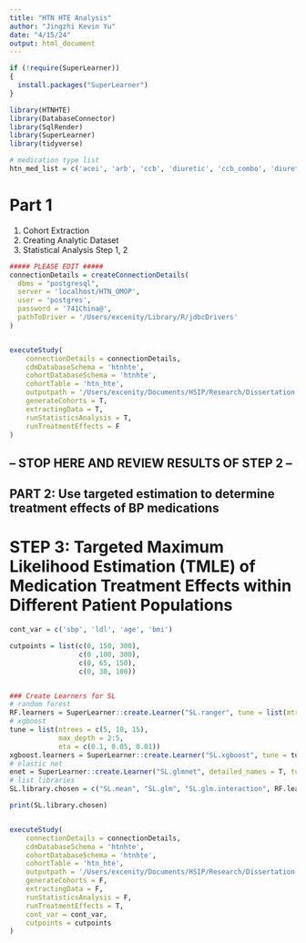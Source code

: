 ```yaml
---
title: "HTN HTE Analysis"
author: "Jingzhi Kevin Yu"
date: "4/15/24"
output: html_document
---
```


```r
if (!require(SuperLearner))
{
  install.packages("SuperLearner")
}

library(HTNHTE)
library(DatabaseConnector)
library(SqlRender)
library(SuperLearner)
library(tidyverse)

# medication type list
htn_med_list = c('acei', 'arb', 'ccb', 'diuretic', 'ccb_combo', 'diuretic_combo')
```

# Part 1
1. Cohort Extraction
2. Creating Analytic Dataset
3. Statistical Analysis Step 1, 2 

```r
##### PLEASE EDIT ##### 
connectionDetails = createConnectionDetails(
  dbms = "postgresql",
  server = 'localhost/HTN_OMOP',
  user = 'postgres',
  password = '741China@',
  pathToDriver = '/Users/excenity/Library/R/jdbcDrivers'
)


executeStudy(
    connectionDetails = connectionDetails,
    cdmDatabaseSchema = 'htnhte',
    cohortDatabaseSchema = 'htnhte',
    cohortTable = 'htn_hte',
    outputpath = '/Users/excenity/Documents/HSIP/Research/Dissertation Project/Results/results_022825',
    generateCohorts = T,
    extractingData = T,
    runStatisticsAnalysis = T,
    runTreatmentEffects = F
)
```


## -- STOP HERE AND REVIEW RESULTS OF STEP 2 -- ## 

## PART 2: Use targeted estimation to determine treatment effects of BP medications

# STEP 3: Targeted Maximum Likelihood Estimation (TMLE) of Medication Treatment Effects within Different Patient Populations
```r
cont_var = c('sbp', 'ldl', 'age', 'bmi')

cutpoints = list(c(0, 150, 300),
                 c(0 ,100, 300),
                 c(0, 65, 150),
                 c(0, 30, 100))


### Create Learners for SL
# random forest
RF.learners = SuperLearner::create.Learner("SL.ranger", tune = list(mtry = 3, num.trees = 500), detailed_names = T)
# xgboost
tune = list(ntrees = c(5, 10, 15),
            max_depth = 2:5,
            eta = c(0.1, 0.05, 0.01))
xgboost.learners = SuperLearner::create.Learner("SL.xgboost", tune = tune, detailed_names = T, name_prefix = "xgb")
# elastic net
enet = SuperLearner::create.Learner("SL.glmnet", detailed_names = T, tune = list(alpha = seq(0, 1, length.out = 5)))
# list libraries
SL.library.chosen = c("SL.mean", "SL.glm", "SL.glm.interaction", RF.learners$names, xgboost.learners$names, enet$names)

print(SL.library.chosen)


executeStudy(
    connectionDetails = connectionDetails,
    cdmDatabaseSchema = 'htnhte',
    cohortDatabaseSchema = 'htnhte',
    cohortTable = 'htn_hte',
    outputpath = '/Users/excenity/Documents/HSIP/Research/Dissertation Project/Results/results_081824',
    generateCohorts = F,
    extractingData = F,
    runStatisticsAnalysis = F,
    runTreatmentEffects = T,
    cont_var = cont_var,
    cutpoints = cutpoints
)
```
